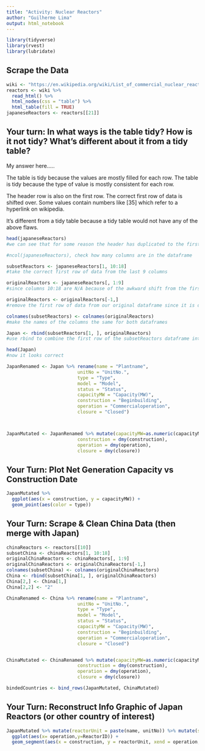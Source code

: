 ```yaml
---
title: "Activity: Nuclear Reactors"
author: "Guilherme Lima"
output: html_notebook
---
```


```r
library(tidyverse)
library(rvest)
library(lubridate)
```

## Scrape the Data 

```r
wiki <- "https://en.wikipedia.org/wiki/List_of_commercial_nuclear_reactors"
reactors <- wiki %>%
  read_html() %>%
  html_nodes(css = "table") %>%
  html_table(fill = TRUE)
japaneseReactors <- reactors[[21]]
```


## Your turn: In what ways is the table tidy? How is it not tidy? What’s different about it from a tidy table?

My answer here..... 

The table is tidy because the values are mostly filled for each row.
The table is tidy because the type of value is mostly consistent for each row.


The header row is also on the first row. 
The correct first row of data is shifted over.
Some values contain numbers like [35] which refer to a hyperlink on wikipedia. 

It's different from a tidy table because a tidy table would not have any of the above flaws.


```r
head(japaneseReactors)
#we can see that for some reason the header has duplicated to the first row, and the "correct" first row of data from the wiki table is shifted to the right of the header information on the first row

#ncol(japaneseReactors), check how many columns are in the dataframe

subsetReactors <- japaneseReactors[1, 10:18]
#take the correct first row of data from the last 9 columns 

originalReactors <- japaneseReactors[, 1:9]
#since columns 10:18 are N/A because of the awkward shift from the first row data, subset the first 9 rows of actual information

originalReactors <- originalReactors[-1,]
#remove the first row of data from our original dataframe since it is duplicate column data

colnames(subsetReactors) <- colnames(originalReactors)
#make the names of the columns the same for both dataframes

Japan <- rbind(subsetReactors[1, ], originalReactors)
#use rbind to combine the first row of the subsetReactors dataframe into the first row of the originalReactors dataframe

head(Japan)
#now it looks correct
```
```r
JapanRenamed <- Japan %>% rename(name = "Plantname",
                          unitNo = "UnitNo.",
                          type = "Type",
                          model = "Model",
                          status = "Status",
                          capacityMW = "Capacity(MW)",
                          construction = "Beginbuilding",
                          operation = "Commercialoperation",
                          closure = "Closed") 



JapanMutated <- JapanRenamed %>% mutate(capacityMW=as.numeric(capacityMW),
                          construction = dmy(construction),
                          operation = dmy(operation),
                          closure = dmy(closure))  

```


## Your Turn: Plot Net Generation Capacity vs Construction Date

```r
JapanMutated %>% 
  ggplot(aes(x = construction, y = capacityMW)) +
  geom_point(aes(color = type))

```


## Your Turn: Scrape & Clean China Data (then merge with Japan)

```r
chinaReactors <- reactors[[10]] 
subsetChina <- chinaReactors[1, 10:18]
originalChinaReactors <- chinaReactors[, 1:9]
originalChinaReactors <- originalChinaReactors[-1,]
colnames(subsetChina) <- colnames(originalChinaReactors)
China <- rbind(subsetChina[1, ], originalChinaReactors)
China[2,] <- China[1,]
China[2,2] <- "2"
```

```r
ChinaRenamed <- China %>% rename(name = "Plantname",
                          unitNo = "UnitNo.",
                          type = "Type",
                          model = "Model",
                          status = "Status",
                          capacityMW = "Capacity(MW)",
                          construction = "Beginbuilding",
                          operation = "Commercialoperation",
                          closure = "Closed") 


ChinaMutated <- ChinaRenamed %>% mutate(capacityMW=as.numeric(capacityMW),
                          construction = dmy(construction),
                          operation = dmy(operation),
                          closure = dmy(closure))  

bindedCountries <- bind_rows(JapanMutated, ChinaMutated)
```


## Your Turn: Reconstruct Info Graphic of Japan Reactors (or other country of interest)

```r
JapanMutated %>% mutate(reactorUnit = paste(name, unitNo)) %>% mutate(status_change = !is.na(status)) %>% 
  ggplot(aes(x= operation,y=ReactorID)) +
  geom_segment(aes(x = construction, y = reactorUnit, xend = operation, yend = reactorUnit, color = type)) + geom_point(aes(x = closure, y = reactorUnit, shape = status_change)) 

```